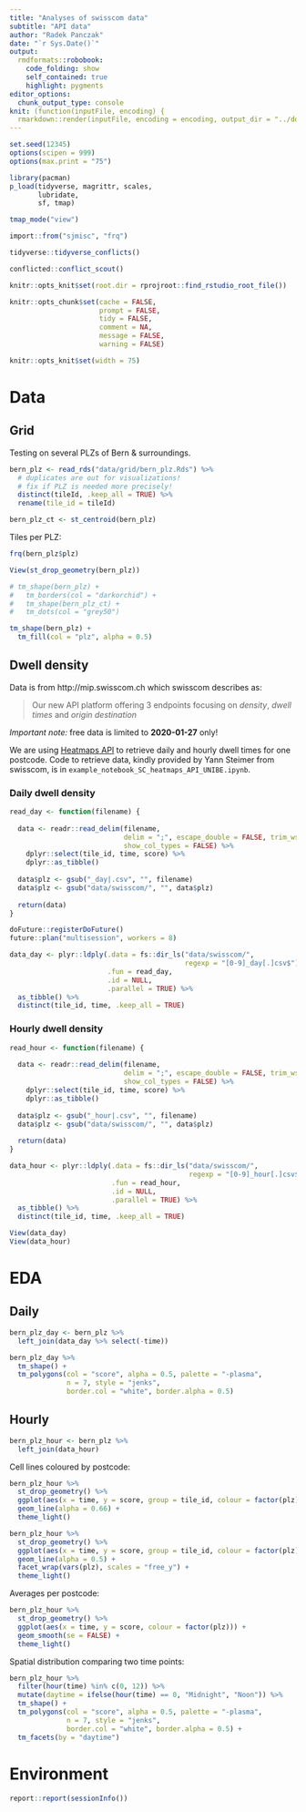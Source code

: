 ```yaml
---
title: "Analyses of swisscom data"
subtitle: "API data"
author: "Radek Panczak"
date: "`r Sys.Date()`"
output:
  rmdformats::robobook:
    code_folding: show
    self_contained: true
    highlight: pygments
editor_options: 
  chunk_output_type: console
knit: (function(inputFile, encoding) {
  rmarkdown::render(inputFile, encoding = encoding, output_dir = "../docs") })
---
```


<!-- ----------------------------------------------------- -->

```r
set.seed(12345)
options(scipen = 999)
options(max.print = "75")

library(pacman)
p_load(tidyverse, magrittr, scales,  
       lubridate, 
       sf, tmap)

tmap_mode("view")

import::from("sjmisc", "frq")
```

```r
tidyverse::tidyverse_conflicts()

conflicted::conflict_scout()
```

```r
knitr::opts_knit$set(root.dir = rprojroot::find_rstudio_root_file())

knitr::opts_chunk$set(cache = FALSE,
                      prompt = FALSE,
                      tidy = FALSE,
                      comment = NA,
                      message = FALSE,
                      warning = FALSE)

knitr::opts_knit$set(width = 75)
```

<!-- ----------------------------------------------------- -->

# Data 

## Grid 

Testing on several PLZs of Bern & surroundings.  

```r
bern_plz <- read_rds("data/grid/bern_plz.Rds") %>% 
  # duplicates are out for visualizations! 
  # fix if PLZ is needed more precisely!
  distinct(tileId, .keep_all = TRUE) %>% 
  rename(tile_id = tileId)

bern_plz_ct <- st_centroid(bern_plz)
```

Tiles per PLZ:  

```r
frq(bern_plz$plz)
```

```r
View(st_drop_geometry(bern_plz))
```

```r
# tm_shape(bern_plz) + 
#   tm_borders(col = "darkorchid") +
#   tm_shape(bern_plz_ct) + 
#   tm_dots(col = "grey50")

tm_shape(bern_plz) + 
  tm_fill(col = "plz", alpha = 0.5)
```

## Dwell density 

Data is from http://mip.swisscom.ch which swisscom describes as: 

> Our new API platform offering 3 endpoints focusing on *density*, *dwell times* and *origin destination*  

*Important note:* free data is limited to **2020-01-27** only!  

We are using [Heatmaps API](https://digital.swisscom.com/products/heatmaps/info) to retrieve daily and hourly dwell times for one postcode. Code to retrieve data, kindly provided by Yann Steimer from swisscom, is in `example_notebook_SC_heatmaps_API_UNIBE.ipynb`.   

### Daily dwell density

```r
read_day <- function(filename) {
  
  data <- readr::read_delim(filename, 
                            delim = ";", escape_double = FALSE, trim_ws = TRUE,
                            show_col_types = FALSE) %>% 
    dplyr::select(tile_id, time, score) %>% 
    dplyr::as_tibble()
  
  data$plz <- gsub("_day|.csv", "", filename)
  data$plz <- gsub("data/swisscom/", "", data$plz)
  
  return(data)
}

doFuture::registerDoFuture()
future::plan("multisession", workers = 8)

data_day <- plyr::ldply(.data = fs::dir_ls("data/swisscom/", 
                                           regexp = "[0-9]_day[.]csv$"),
                        .fun = read_day,
                        .id = NULL,
                        .parallel = TRUE) %>% 
  as_tibble() %>% 
  distinct(tile_id, time, .keep_all = TRUE)
```

### Hourly dwell density

```r
read_hour <- function(filename) {
  
  data <- readr::read_delim(filename, 
                            delim = ";", escape_double = FALSE, trim_ws = TRUE,
                            show_col_types = FALSE) %>% 
    dplyr::select(tile_id, time, score) %>% 
    dplyr::as_tibble()
  
  data$plz <- gsub("_hour|.csv", "", filename)
  data$plz <- gsub("data/swisscom/", "", data$plz)
  
  return(data)
}

data_hour <- plyr::ldply(.data = fs::dir_ls("data/swisscom/", 
                                            regexp = "[0-9]_hour[.]csv$"),
                         .fun = read_hour,
                         .id = NULL,
                         .parallel = TRUE) %>% 
  as_tibble() %>% 
  distinct(tile_id, time, .keep_all = TRUE)
```

```r
View(data_day)
View(data_hour)
```

<!-- ----------------------------------------------------- -->

# EDA

## Daily 

```r
bern_plz_day <- bern_plz %>% 
  left_join(data_day %>% select(-time))
```

```r
bern_plz_day %>% 
  tm_shape() + 
  tm_polygons(col = "score", alpha = 0.5, palette = "-plasma",
              n = 7, style = "jenks",
              border.col = "white", border.alpha = 0.5)
```

## Hourly 

```r
bern_plz_hour <- bern_plz %>% 
  left_join(data_hour)
```

Cell lines coloured by postcode:  

```r
bern_plz_hour %>% 
  st_drop_geometry() %>% 
  ggplot(aes(x = time, y = score, group = tile_id, colour = factor(plz))) +
  geom_line(alpha = 0.66) + 
  theme_light()
```

```r
bern_plz_hour %>% 
  st_drop_geometry() %>% 
  ggplot(aes(x = time, y = score, group = tile_id, colour = factor(plz))) +
  geom_line(alpha = 0.5) + 
  facet_wrap(vars(plz), scales = "free_y") + 
  theme_light()
```

Averages per postcode:  

```r
bern_plz_hour %>% 
  st_drop_geometry() %>% 
  ggplot(aes(x = time, y = score, colour = factor(plz))) +
  geom_smooth(se = FALSE) + 
  theme_light()
```

Spatial distribution comparing two time points:  

```r
bern_plz_hour %>% 
  filter(hour(time) %in% c(0, 12)) %>% 
  mutate(daytime = ifelse(hour(time) == 0, "Midnight", "Noon")) %>% 
  tm_shape() + 
  tm_polygons(col = "score", alpha = 0.5, palette = "-plasma",
              n = 7, style = "jenks",
              border.col = "white", border.alpha = 0.5) +
  tm_facets(by = "daytime")
```

<!-- ----------------------------------------------------- -->

# Environment

```r
report::report(sessionInfo())
```
